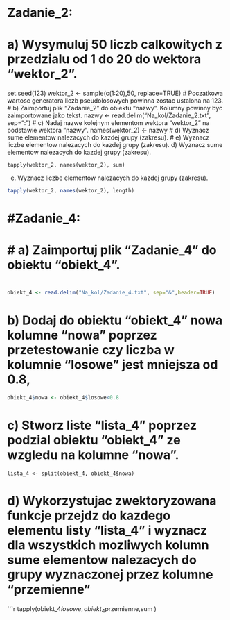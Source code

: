 # Zadanie_2:
#   a) Wysymuluj 50 liczb calkowitych z przedzialu od 1 do 20 do wektora "wektor_2".
set.seed(123)
wektor_2 <- sample(c(1:20),50, replace=TRUE)
# Poczatkowa wartosc generatora liczb pseudolosowych powinna zostac ustalona na 123.  
# b) Zaimportuj plik "Zadanie_2" do obiektu "nazwy". Kolumny powinny byc zaimportowane jako tekst.
nazwy <- read.delim("Na_kol/Zadanie_2.txt", sep=":")
# c) Nadaj nazwe kolejnym elementom wektora "wektor_2" na podstawie wektora "nazwy".
names(wektor_2) <- nazwy
# d) Wyznacz sume elementow nalezacych do kazdej grupy (zakresu).
# e) Wyznacz liczbe elementow nalezacych do kazdej grupy (zakresu).
d) Wyznacz sume elementow nalezacych do kazdej grupy (zakresu).
```
tapply(wektor_2, names(wektor_2), sum)
```
e) Wyznacz liczbe elementow nalezacych do kazdej grupy (zakresu).
```r
tapply(wektor_2, names(wektor_2), length)
```
# #Zadanie_4:
# #  a) Zaimportuj plik "Zadanie_4" do obiektu "obiekt_4".
# 
```r
obiekt_4 <- read.delim("Na_kol/Zadanie_4.txt", sep="&",header=TRUE)
```
# b) Dodaj do obiektu "obiekt_4" nowa kolumne "nowa" poprzez przetestowanie czy liczba w kolumnie "losowe" jest mniejsza od 0.8, 
```r
obiekt_4$nowa <- obiekt_4$losowe<0.8
```
# c) Stworz liste "lista_4" poprzez podzial obiektu "obiekt_4" ze wzgledu na kolumne "nowa".
```
lista_4 <- split(obiekt_4, obiekt_4$nowa)
```
# d) Wykorzystujac zwektoryzowana funkcje przejdz do kazdego elementu listy "lista_4" i wyznacz dla wszystkich mozliwych kolumn sume elementow nalezacych do grupy wyznaczonej przez kolumne "przemienne"
```r
tapply(obiekt_4$losowe, obiekt_4$przemienne,sum )
